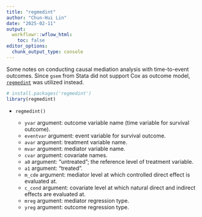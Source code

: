 ```yaml
---
title: "regmedint"
author: "Chun-Hui Lin"
date: "2025-02-11"
output:
  workflowr::wflow_html:
    toc: false
editor_options:
  chunk_output_type: console
---
```


Some notes on conducting causal mediation analysis with time-to-event outcomes. Since `gsem` from Stata did not support Cox as outcome model, [`regmedint`](https://kaz-yos.github.io/regmedint/) was utilized instead. 

```r
# install.packages('regmedint')
library(regmedint)
```

* `regmedint()`

  * `yvar` argument: outcome variable name (time variable for survival outcome).
  * `eventvar` argument: event variable for survival outcome.
  * `avar` argument: treatment variable name.
  * `mvar` argument: mediator variable name.
  * `cvar` argument: covariate names.
  * `a0` argument: "untreated"; the reference level of treatment variable.
  * `a1` argument: "treated".
  * `m_cde` argument: mediator level at which controlled direct effect is evaluated at.
  * `c_cond` argument: covariate level at which natural direct and indirect effects are evaluated at.
  * `mreg` argument: mediator regression type.
  * `yreg` argument: outcome regression type.

